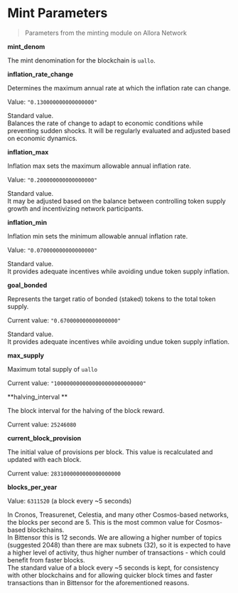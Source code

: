 # Mint Parameters

> Parameters from the minting module on Allora Network

**mint_denom**

The mint denomination for the blockchain is `uallo`.

**inflation_rate_change**

Determines the maximum annual rate at which the inflation rate can change.

Value: `"0.130000000000000000"`

Standard value.  
Balances the rate of change to adapt to economic conditions while preventing sudden shocks. It will be regularly evaluated and adjusted based on economic dynamics.

**inflation_max**

Inflation max sets the maximum allowable annual inflation rate.

Value: `"0.200000000000000000"`

Standard value.  
It may be adjusted based on the balance between controlling token supply growth and incentivizing network participants.

**inflation_min**

Inflation min sets the minimum allowable annual inflation rate.

Value: `"0.070000000000000000"`

Standard value.  
It provides adequate incentives while avoiding undue token supply inflation.

**goal_bonded**

Represents the target ratio of bonded (staked) tokens to the total token supply.

Current value: `"0.670000000000000000"`

Standard value.  
It provides adequate incentives while avoiding undue token supply inflation.

**max_supply**

Maximum total supply of `uallo` 

Current value: `"1000000000000000000000000000"`

**halving_interval **

The block interval for the halving of the block reward.

Current value: `25246080`

**current_block_provision**

The initial value of provisions per block. This value is recalculated and updated with each block.

Current value: `2831000000000000000000`

**blocks_per_year** 

Value: `6311520`  (a block every ~5 seconds)

In Cronos, Treasurenet, Celestia, and many other Cosmos-based networks, the blocks per second are 5. This is the most common value for Cosmos-based blockchains.  
In Bittensor this is 12 seconds. We are allowing a higher number of topics (suggested 2048) than there are max subnets (32), so it is expected to have a higher level of activity, thus higher number of transactions - which could benefit from faster blocks.  
The standard value of a block every ~5 seconds is kept, for consistency with other blockchains and for allowing quicker block times and faster transactions than in Bittensor for the aforementioned reasons.
